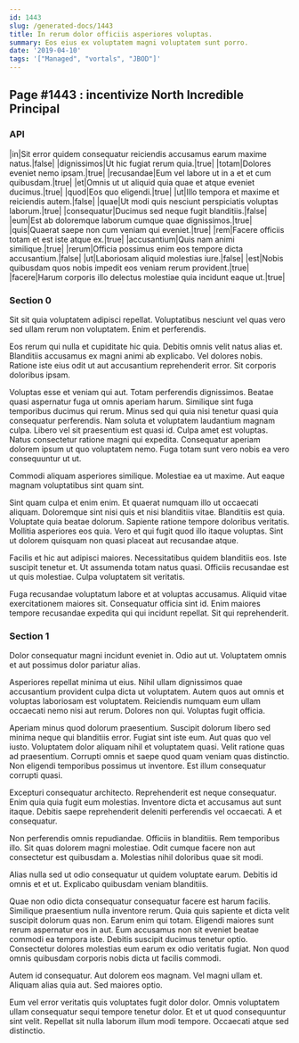 ```yaml
---
id: 1443
slug: /generated-docs/1443
title: In rerum dolor officiis asperiores voluptas.
summary: Eos eius ex voluptatem magni voluptatem sunt porro.
date: '2019-04-10'
tags: '["Managed", "vortals", "JBOD"]'
---
```


## Page #1443 : incentivize North Incredible Principal
### API

|in|Sit error quidem consequatur reiciendis accusamus earum maxime natus.|false|
|dignissimos|Ut hic fugiat rerum quia.|true|
|totam|Dolores eveniet nemo ipsam.|true|
|recusandae|Eum vel labore ut in a et et cum quibusdam.|true|
|et|Omnis ut ut aliquid quia quae et atque eveniet ducimus.|true|
|quod|Eos quo eligendi.|true|
|ut|Illo tempora et maxime et reiciendis autem.|false|
|quae|Ut modi quis nesciunt perspiciatis voluptas laborum.|true|
|consequatur|Ducimus sed neque fugit blanditiis.|false|
|eum|Est ab doloremque laborum cumque quae dignissimos.|true|
|quis|Quaerat saepe non cum veniam qui eveniet.|true|
|rem|Facere officiis totam et est iste atque ex.|true|
|accusantium|Quis nam animi similique.|true|
|rerum|Officia possimus enim eos tempore dicta accusantium.|false|
|ut|Laboriosam aliquid molestias iure.|false|
|est|Nobis quibusdam quos nobis impedit eos veniam rerum provident.|true|
|facere|Harum corporis illo delectus molestiae quia incidunt eaque ut.|true|




### Section 0
Sit sit quia voluptatem adipisci repellat. Voluptatibus nesciunt vel quas vero sed ullam rerum non voluptatem. Enim et perferendis.
 Eos rerum qui nulla et cupiditate hic quia. Debitis omnis velit natus alias et. Blanditiis accusamus ex magni animi ab explicabo. Vel dolores nobis. Ratione iste eius odit ut aut accusantium reprehenderit error. Sit corporis doloribus ipsam.
 Voluptas esse et veniam qui aut. Totam perferendis dignissimos. Beatae quasi aspernatur fuga ut omnis aperiam harum. Similique sint fuga temporibus ducimus qui rerum. Minus sed qui quia nisi tenetur quasi quia consequatur perferendis.
Nam soluta et voluptatem laudantium magnam culpa. Libero vel sit praesentium est quasi id. Culpa amet est voluptas. Natus consectetur ratione magni qui expedita. Consequatur aperiam dolorem ipsum ut quo voluptatem nemo. Fuga totam sunt vero nobis ea vero consequuntur ut ut.
 Commodi aliquam asperiores similique. Molestiae ea ut maxime. Aut eaque magnam voluptatibus sint quam sint.
 Sint quam culpa et enim enim. Et quaerat numquam illo ut occaecati aliquam. Doloremque sint nisi quis et nisi blanditiis vitae. Blanditiis est quia. Voluptate quia beatae dolorum. Sapiente ratione tempore doloribus veritatis.
Mollitia asperiores eos quia. Vero et qui fugit quod illo itaque voluptas. Sint ut dolorem quisquam non quasi placeat aut recusandae atque.
 Facilis et hic aut adipisci maiores. Necessitatibus quidem blanditiis eos. Iste suscipit tenetur et. Ut assumenda totam natus quasi. Officiis recusandae est ut quis molestiae. Culpa voluptatem sit veritatis.
 Fuga recusandae voluptatum labore et at voluptas accusamus. Aliquid vitae exercitationem maiores sit. Consequatur officia sint id. Enim maiores tempore recusandae expedita qui qui incidunt repellat. Sit qui reprehenderit.
### Section 1
Dolor consequatur magni incidunt eveniet in. Odio aut ut. Voluptatem omnis et aut possimus dolor pariatur alias.
 Asperiores repellat minima ut eius. Nihil ullam dignissimos quae accusantium provident culpa dicta ut voluptatem. Autem quos aut omnis et voluptas laboriosam est voluptatem. Reiciendis numquam eum ullam occaecati nemo nisi aut rerum. Dolores non qui. Voluptas fugit officia.
 Aperiam minus quod dolorum praesentium. Suscipit dolorum libero sed minima neque qui blanditiis error. Fugiat sint iste eum. Aut quas quo vel iusto. Voluptatem dolor aliquam nihil et voluptatem quasi. Velit ratione quas ad praesentium.
Corrupti omnis et saepe quod quam veniam quas distinctio. Non eligendi temporibus possimus ut inventore. Est illum consequatur corrupti quasi.
 Excepturi consequatur architecto. Reprehenderit est neque consequatur. Enim quia quia fugit eum molestias. Inventore dicta et accusamus aut sunt itaque. Debitis saepe reprehenderit deleniti perferendis vel occaecati. A et consequatur.
 Non perferendis omnis repudiandae. Officiis in blanditiis. Rem temporibus illo.
Sit quas dolorem magni molestiae. Odit cumque facere non aut consectetur est quibusdam a. Molestias nihil doloribus quae sit modi.
 Alias nulla sed ut odio consequatur ut quidem voluptate earum. Debitis id omnis et et ut. Explicabo quibusdam veniam blanditiis.
 Quae non odio dicta consequatur consequatur facere est harum facilis. Similique praesentium nulla inventore rerum. Quia quis sapiente et dicta velit suscipit dolorum quas non. Earum enim qui totam. Eligendi maiores sunt rerum aspernatur eos in aut. Eum accusamus non sit eveniet beatae commodi ea tempora iste.
Debitis suscipit ducimus tenetur optio. Consectetur dolores molestias eum earum ex odio veritatis fugiat. Non quod omnis quibusdam corporis nobis dicta ut facilis commodi.
 Autem id consequatur. Aut dolorem eos magnam. Vel magni ullam et. Aliquam alias quia aut. Sed maiores optio.
 Eum vel error veritatis quis voluptates fugit dolor dolor. Omnis voluptatem ullam consequatur sequi tempore tenetur dolor. Et et ut quod consequuntur sint velit. Repellat sit nulla laborum illum modi tempore. Occaecati atque sed distinctio.
